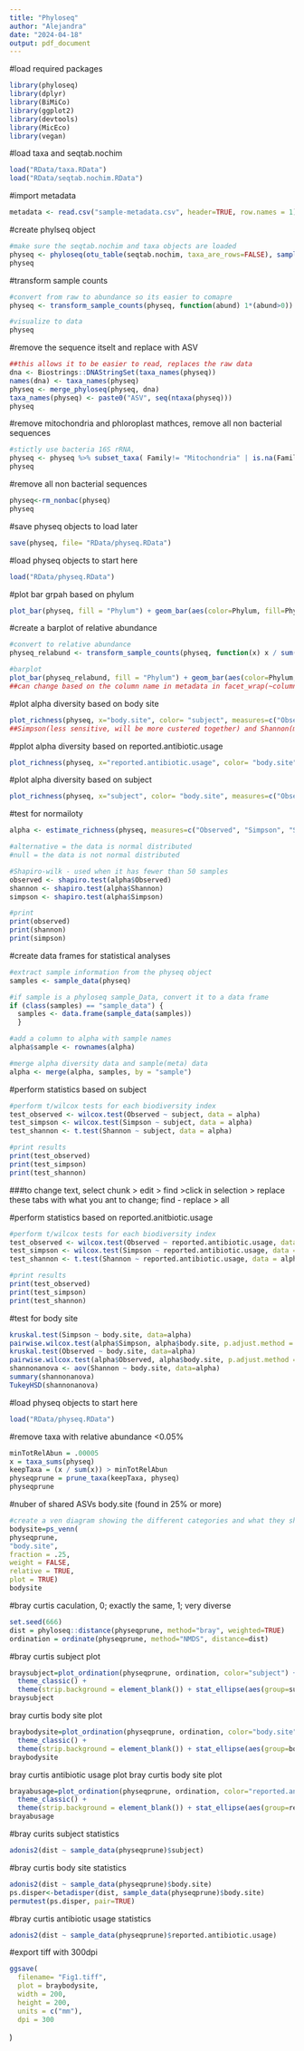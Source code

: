```yaml
---
title: "Phyloseq"
author: "Alejandra"
date: "2024-04-18"
output: pdf_document
---
```


#load required packages

```r
library(phyloseq)
library(dplyr)
library(BiMiCo)
library(ggplot2)
library(devtools)
library(MicEco)
library(vegan)
```

#load taxa and seqtab.nochim

```r
load("RData/taxa.RData")
load("RData/seqtab.nochim.RData")
```

#import metadata

```r
metadata <- read.csv("sample-metadata.csv", header=TRUE, row.names = 1)
```

#create phylseq object

```r
#make sure the seqtab.nochim and taxa objects are loaded
physeq <- phyloseq(otu_table(seqtab.nochim, taxa_are_rows=FALSE), sample_data(metadata),tax_table(taxa))
physeq
```

#transform sample counts

```r
#convert from raw to abundance so its easier to comapre
physeq <- transform_sample_counts(physeq, function(abund) 1*(abund>0))

#visualize to data
physeq
```

#remove the sequence itselt and replace with ASV

```r
##this allows it to be easier to read, replaces the raw data
dna <- Biostrings::DNAStringSet(taxa_names(physeq))
names(dna) <- taxa_names(physeq)
physeq <- merge_phyloseq(physeq, dna)
taxa_names(physeq) <- paste0("ASV", seq(ntaxa(physeq)))
physeq
```

#remove mitochondria and phloroplast mathces, remove all non bacterial sequences

```r
#stictly use bacteria 16S rRNA, 
physeq <- physeq %>% subset_taxa( Family!= "Mitochondria" | is.na(Family) & Order!="Chloroplast" | is.na(Order))
physeq
```

#remove all non bacterial sequences

```r
physeq<-rm_nonbac(physeq)
physeq
```

#save physeq objects to load later

```r
save(physeq, file= "RData/physeq.RData")
```

#load physeq objects to start here

```r
load("RData/physeq.RData")
```

#plot bar grpah based on phylum

```r
plot_bar(physeq, fill = "Phylum") + geom_bar(aes(color=Phylum, fill=Phylum), stat="identity", position="fill")
```

#create a barplot of relative abundance

```r
#convert to relative abundance
physeq_relabund <- transform_sample_counts(physeq, function(x) x / sum(x))

#barplot
plot_bar(physeq_relabund, fill = "Phylum") + geom_bar(aes(color=Phylum, fill=Phylum), stat="identity", position="fill") + facet_wrap(~body.site, scales= "free")
##can change based on the column name in metadata in facet_wrap(~columnName)
```

#plot alpha diversity based on body site

```r
plot_richness(physeq, x="body.site", color= "subject", measures=c("Observed", "Simpson", "Shannon"))
##Simpson(less sensitive, will be more custered together) and Shannon(more sensitive to rare taxa) take into consideration relative abundance each species.
```

#pplot alpha diversity based on reported.antibiotic.usage

```r
plot_richness(physeq, x="reported.antibiotic.usage", color= "body.site", measures=c("Observed", "Simpson", "Shannon"))
```

#plot alpha diversity based on subject

```r
plot_richness(physeq, x="subject", color= "body.site", measures=c("Observed", "Simpson", "Shannon"))
```

#test for normailoty

```r
alpha <- estimate_richness(physeq, measures=c("Observed", "Simpson", "Shannon"))

#alternative = the data is normal distributed
#null = the data is not normal distributed

#Shapiro-wilk - used when it has fewer than 50 samples 
observed <- shapiro.test(alpha$Observed)
shannon <- shapiro.test(alpha$Shannon)
simpson <- shapiro.test(alpha$Simpson)

#print
print(observed)
print(shannon)
print(simpson)
```

#create data frames for statistical analyses

```r
#extract sample information from the physeq object
samples <- sample_data(physeq)

#if sample is a phyloseq sample_Data, convert it to a data frame
if (class(samples) == "sample_data") {
  samples <- data.frame(sample_data(samples))
  }

#add a column to alpha with sample names
alpha$sample <- rownames(alpha)

#merge alpha diversity data and sample(meta) data 
alpha <- merge(alpha, samples, by = "sample")
```

#perform statistics based on subject

```r
#perform t/wilcox tests for each biodiversity index
test_observed <- wilcox.test(Observed ~ subject, data = alpha)
test_simpson <- wilcox.test(Simpson ~ subject, data = alpha)
test_shannon <- t.test(Shannon ~ subject, data = alpha)

#print results
print(test_observed)
print(test_simpson)
print(test_shannon)
```
###to change text, select chunk > edit > find >click in selection > replace these tabs with what you ant to change; find - replace > all

#perform statistics based on reported.anitbiotic.usage
```r
#perform t/wilcox tests for each biodiversity index
test_observed <- wilcox.test(Observed ~ reported.antibiotic.usage, data = alpha)
test_simpson <- wilcox.test(Simpson ~ reported.antibiotic.usage, data = alpha)
test_shannon <- t.test(Shannon ~ reported.antibiotic.usage, data = alpha)

#print results
print(test_observed)
print(test_simpson)
print(test_shannon)
```
#test for body site
```r
kruskal.test(Simpson ~ body.site, data=alpha)
pairwise.wilcox.test(alpha$Simpson, alpha$body.site, p.adjust.method = "holm")
kruskal.test(Observed ~ body.site, data=alpha)
pairwise.wilcox.test(alpha$Observed, alpha$body.site, p.adjust.method = "holm")
shannonanova <- aov(Shannon ~ body.site, data=alpha)
summary(shannonanova)
TukeyHSD(shannonanova)
```

#load physeq objects to start here

```r
load("RData/physeq.RData")
```

#remove taxa with relative abundance <0.05%
```r
minTotRelAbun = .00005
x = taxa_sums(physeq)
keepTaxa = (x / sum(x)) > minTotRelAbun
physeqprune = prune_taxa(keepTaxa, physeq)
physeqprune
```
#nuber of shared ASVs body.site (found in 25% or more)
```r
#create a ven diagram showing the different categories and what they share
bodysite=ps_venn(
physeqprune,
"body.site", 
fraction = .25, 
weight = FALSE, 
relative = TRUE, 
plot = TRUE) 
bodysite
```
#bray curtis caculation, 0; exactly the same, 1; very diverse 
```r
set.seed(666)
dist = phyloseq::distance(physeqprune, method="bray", weighted=TRUE)
ordination = ordinate(physeqprune, method="NMDS", distance=dist)
```

#bray curtis subject plot
```r
braysubject=plot_ordination(physeqprune, ordination, color="subject") + 
  theme_classic() +
  theme(strip.background = element_blank()) + stat_ellipse(aes(group=subject))
braysubject
```

bray curtis body site plot
```r
braybodysite=plot_ordination(physeqprune, ordination, color="body.site") + 
  theme_classic() +
  theme(strip.background = element_blank()) + stat_ellipse(aes(group=body.site))
braybodysite
```

bray curtis antibiotic usage plot
bray curtis body site plot
```r
brayabusage=plot_ordination(physeqprune, ordination, color="reported.antibiotic.usage") + 
  theme_classic() +
  theme(strip.background = element_blank()) + stat_ellipse(aes(group=reported.antibiotic.usage))
brayabusage
```

#bray curits subject statistics
```r
adonis2(dist ~ sample_data(physeqprune)$subject)
```

#bray curtis body site statistics
```r
adonis2(dist ~ sample_data(physeqprune)$body.site)
ps.disper<-betadisper(dist, sample_data(physeqprune)$body.site)
permutest(ps.disper, pair=TRUE)
```

#bray curtis antibiotic usage statistics
```r
adonis2(dist ~ sample_data(physeqprune)$reported.antibiotic.usage)
```

#export tiff with 300dpi
```r
ggsave(
  filename= "Fig1.tiff",
  plot = braybodysite,
  width = 200,
  height = 200,
  units = c("mm"),
  dpi = 300
```
  
)